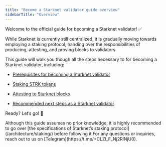 ```yaml
---
title: "Become a Starknet validator guide overview"
sidebarTitle: "Overview"
---
```


Welcome to the official guide for becoming a Starknet validator! ✅

While Starknet is currently still centralized, it is gradually moving towards employing a staking protocol, handing over the responsibilities of producing, attesting, and proving blocks to validators.

This guide will walk you though all the steps necessary to for becoming a Starknet validator, including:

* [Prerequisites for becoming a Starknet validator](/guides/becoming-a-validator/prerequisite/)

* [Staking STRK tokens](/guides/becoming-a-validator/stake/)

* [Attesting to Starknet blocks](/guides/becoming-a-validator/pathfinder/)

* [Recommended next steps as a Starknet validator](/guides/becoming-a-validator/next-steps/)

Ready? Let’s go! 🏁

<Warning>
Although this guide assumes no prior knowledge, it is highly recommended to go over [the specifications of Starknet’s staking protocol](/architecture/staking/) before following it.For any questions or inquiries, reach out to us on [Telegram](https://t.me/+CLZl_F_Nj2RlNjU0).
</Warning>